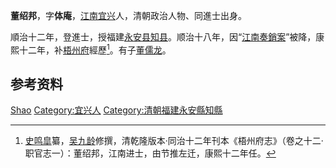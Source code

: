 '''董绍邦'''，字'''体庵'''，[[江南|江南]][[宜兴|宜兴]]人，清朝政治人物、同進士出身。

順治十二年，登進士，授福建[[永安县_(福建省)|永安县]][[知县|知县]]。顺治十八年，因“[[江南奏銷案|江南奏銷案]]”被降，康熙十二年，补[[梧州府|梧州府]]經歷<ref>[[史鸣皐|史鸣皐]]纂，[[吴九龄|吴九龄]]修撰，清乾隆版本·同治十二年刊本《梧州府志》（卷之十二·职官志一）：董绍邦，江南进士，由节推左迁，康熙十二年任。</ref>。有子[[董儒龙|董儒龙]]。

== 参考资料 ==
{{reflist}}

{{start box}}
{{s-off}}
{{succession box|[[陈廷枢|陈廷枢]]|[[龚文怡|龚文怡]]|清朝[[永安县_(福建省)|永安县]][[知县|知县]]|1655年 - 1661年}}
{{succession box|[[刘超_(清朝)|刘超]]|[[夏彪|夏彪]]|清朝[[梧州府|梧州府]][[经历|经历]]|1673年 - 1678年}}
{{end box}}
{{清朝人物小作品}}
{{順治十二年乙未科殿試金榜}}

{{Authority control}}
{{DEFAULTSORT:Dong董}}
[[Category:董姓|Shao]]
[[Category:宜兴人|Category:宜兴人]]
[[Category:清朝福建永安縣知縣|Category:清朝福建永安縣知縣]]